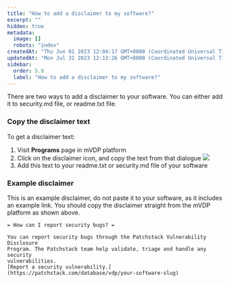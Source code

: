```yaml
---
title: "How to add a disclaimer to my software?"
excerpt: ""
hidden: true
metadata: 
  image: []
  robots: "index"
createdAt: "Thu Jun 01 2023 12:04:17 GMT+0000 (Coordinated Universal Time)"
updatedAt: "Mon Jul 31 2023 12:13:26 GMT+0000 (Coordinated Universal Time)"
sidebar:
  order: 5.9
  label: "How to add a disclaimer to my software?"
---
```



There are two ways to add a disclaimer to your software.
You can either add it to security.md file, or readme.txt file.


### Copy the disclaimer text
To get a disclaimer text:
<Steps>
1. Visit **Programs** page in mVDP platform
2. Click on the disclaimer icon, and copy the text from that dialogue
![](@images/mvdp-add-disclaimer.png)
3. Add this text to your readme.txt or security.md file of your software
</Steps>

### Example disclaimer
This is an example disclaimer, do not paste it to your software, as it includes an example link.
You should copy the disclaimer straight from the mVDP platform as shown above.

```
= How can I report security bugs? =

You can report security bugs through the Patchstack Vulnerability Disclosure 
Program. The Patchstack team help validate, triage and handle any security 
vulnerabilities. 
[Report a security vulnerability.](https://patchstack.com/database/vdp/your-software-slug) 
```
